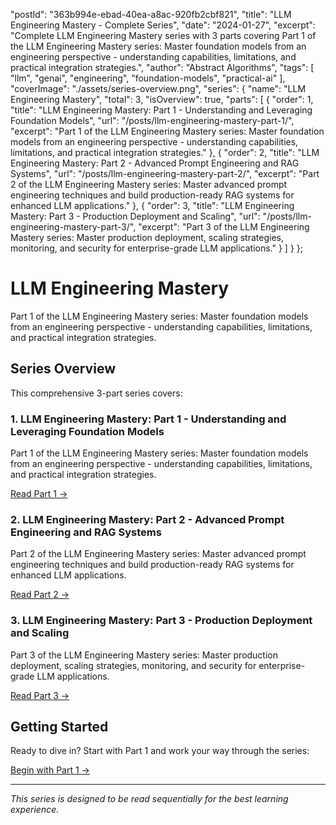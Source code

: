   "postId": "363b994e-ebad-40ea-a8ac-920fb2cbf821",
  "title": "LLM Engineering Mastery - Complete Series",
  "date": "2024-01-27",
  "excerpt": "Complete LLM Engineering Mastery series with 3 parts covering Part 1 of the LLM Engineering Mastery series: Master foundation models from an engineering perspective - understanding capabilities, limitations, and practical integration strategies.",
  "author": "Abstract Algorithms",
  "tags": [
    "llm",
    "genai",
    "engineering",
    "foundation-models",
    "practical-ai"
  ],
  "coverImage": "./assets/series-overview.png",
  "series": {
    "name": "LLM Engineering Mastery",
    "total": 3,
    "isOverview": true,
    "parts": [
      {
        "order": 1,
        "title": "LLM Engineering Mastery: Part 1 - Understanding and Leveraging Foundation Models",
        "url": "/posts/llm-engineering-mastery-part-1/",
        "excerpt": "Part 1 of the LLM Engineering Mastery series: Master foundation models from an engineering perspective - understanding capabilities, limitations, and practical integration strategies."
      },
      {
        "order": 2,
        "title": "LLM Engineering Mastery: Part 2 - Advanced Prompt Engineering and RAG Systems",
        "url": "/posts/llm-engineering-mastery-part-2/",
        "excerpt": "Part 2 of the LLM Engineering Mastery series: Master advanced prompt engineering techniques and build production-ready RAG systems for enhanced LLM applications."
      },
      {
        "order": 3,
        "title": "LLM Engineering Mastery: Part 3 - Production Deployment and Scaling",
        "url": "/posts/llm-engineering-mastery-part-3/",
        "excerpt": "Part 3 of the LLM Engineering Mastery series: Master production deployment, scaling strategies, monitoring, and security for enterprise-grade LLM applications."
      }
    ]
  }
};

# LLM Engineering Mastery

Part 1 of the LLM Engineering Mastery series: Master foundation models from an engineering perspective - understanding capabilities, limitations, and practical integration strategies.

## Series Overview

This comprehensive 3-part series covers:

### 1. LLM Engineering Mastery: Part 1 - Understanding and Leveraging Foundation Models

Part 1 of the LLM Engineering Mastery series: Master foundation models from an engineering perspective - understanding capabilities, limitations, and practical integration strategies.

[Read Part 1 →](/posts/llm-engineering-mastery-part-1/)

### 2. LLM Engineering Mastery: Part 2 - Advanced Prompt Engineering and RAG Systems

Part 2 of the LLM Engineering Mastery series: Master advanced prompt engineering techniques and build production-ready RAG systems for enhanced LLM applications.

[Read Part 2 →](/posts/llm-engineering-mastery-part-2/)

### 3. LLM Engineering Mastery: Part 3 - Production Deployment and Scaling

Part 3 of the LLM Engineering Mastery series: Master production deployment, scaling strategies, monitoring, and security for enterprise-grade LLM applications.

[Read Part 3 →](/posts/llm-engineering-mastery-part-3/)

## Getting Started

Ready to dive in? Start with Part 1 and work your way through the series:

[Begin with Part 1 →](/posts/llm-engineering-mastery-part-1/)

---

*This series is designed to be read sequentially for the best learning experience.*

